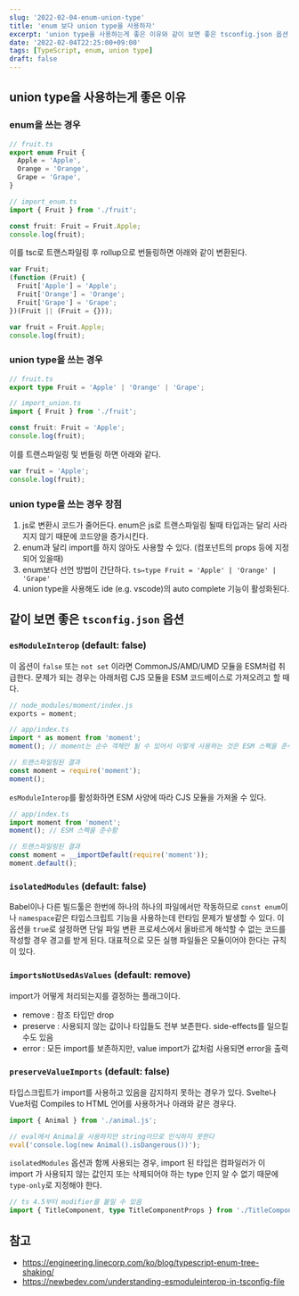 ```yaml
---
slug: '2022-02-04-enum-union-type'
title: 'enum 보다 union type을 사용하자'
excerpt: 'union type을 사용하는게 좋은 이유와 같이 보면 좋은 tsconfig.json 옵션'
date: '2022-02-04T22:25:00+09:00'
tags: [TypeScript, enum, union type]
draft: false
---
```


## union type을 사용하는게 좋은 이유

### enum을 쓰는 경우

```ts
// fruit.ts
export enum Fruit {
  Apple = 'Apple',
  Orange = 'Orange',
  Grape = 'Grape',
}
```

```ts
// import_enum.ts
import { Fruit } from './fruit';

const fruit: Fruit = Fruit.Apple;
console.log(fruit);
```

이를 tsc로 트랜스파일링 후 rollup으로 번들링하면 아래와 같이 변환된다.

```js
var Fruit;
(function (Fruit) {
  Fruit['Apple'] = 'Apple';
  Fruit['Orange'] = 'Orange';
  Fruit['Grape'] = 'Grape';
})(Fruit || (Fruit = {}));

var fruit = Fruit.Apple;
console.log(fruit);
```

### union type을 쓰는 경우

```ts
// fruit.ts
export type Fruit = 'Apple' | 'Orange' | 'Grape';
```

```ts
// import_union.ts
import { Fruit } from './fruit';

const fruit: Fruit = 'Apple';
console.log(fruit);
```

이를 트랜스파일링 및 번들링 하면 아래와 같다.

```js
var fruit = 'Apple';
console.log(fruit);
```

### union type을 쓰는 경우 장점

1. js로 변환시 코드가 줄어든다. enum은 js로 트랜스파일링 될때 타입과는 달리 사라지지 않기 때문에 코드양을 증가시킨다.
2. enum과 달리 import를 하지 않아도 사용할 수 있다. (컴포넌트의 props 등에 지정되어 있을때)
3. enum보다 선언 방법이 간단하다. `ts↦type Fruit = 'Apple' | 'Orange' | 'Grape'`
4. union type을 사용해도 ide (e.g. vscode)의 auto complete 기능이 활성화된다.

## 같이 보면 좋은 `tsconfig.json` 옵션

### `esModuleInterop` (default: false)

이 옵션이 `false` 또는 `not set` 이라면 CommonJS/AMD/UMD 모듈을 ESM처럼 취급한다.
문제가 되는 경우는 아래처럼 CJS 모듈을 ESM 코드베이스로 가져오려고 할 때다.

```js
// node_modules/moment/index.js
exports = moment;
```

```ts
// app/index.ts
import * as moment from 'moment';
moment(); // moment는 순수 객체만 될 수 있어서 이렇게 사용하는 것은 ESM 스펙을 준수하지 않음!

// 트랜스파일링된 결과
const moment = require('moment');
moment();
```

`esModuleInterop`를 활성화하면 ESM 사양에 따라 CJS 모듈을 가져올 수 있다.

```ts
// app/index.ts
import moment from 'moment';
moment(); // ESM 스펙을 준수함

// 트랜스파일링된 결과
const moment = __importDefault(require('moment'));
moment.default();
```

### `isolatedModules` (default: false)

Babel이나 다른 빌드툴은 한번에 하나의 하나의 파일에서만 작동하므로 `const enum`이나 `namespace`같은 타입스크립트 기능을 사용하는데 런타임 문제가 발생할 수 있다. 이 옵션을 `true`로 설정하면 단일 파일 변환 프로세스에서 올바르게 해석할 수 없는 코드를 작성할 경우 경고를 받게 된다.
대표적으로 모든 실행 파일들은 모듈이어야 한다는 규칙이 있다.

### `importsNotUsedAsValues` (default: remove)

import가 어떻게 처리되는지를 결정하는 플래그이다.

- remove : 참조 타입만 drop
- preserve : 사용되지 않는 값이나 타입들도 전부 보존한다. side-effects를 일으킬 수도 있음
- error : 모든 import를 보존하지만, value import가 값처럼 사용되면 error을 출력

### `preserveValueImports` (default: false)

타입스크립트가 import를 사용하고 있음을 감지하지 못하는 경우가 있다. Svelte나 Vue처럼 Compiles to HTML 언어를 사용하거나 아래와 같은 경우다.

```ts
import { Animal } from './animal.js';

// eval에서 Animal을 사용하지만 string이므로 인식하지 못한다
eval('console.log(new Animal().isDangerous())');
```

`isolatedModules` 옵션과 함께 사용되는 경우, import 된 타입은 컴파일러가 이 import 가 사용되지 않는 값인지 또는 삭제되어야 하는 type 인지 알 수 없기 때문에 `type-only`로 지정해야 한다.

```ts
// ts 4.5부터 modifier를 붙일 수 있음
import { TitleComponent, type TitleComponentProps } from './TitleComponent.js';
```

## 참고

- https://engineering.linecorp.com/ko/blog/typescript-enum-tree-shaking/
- https://newbedev.com/understanding-esmoduleinterop-in-tsconfig-file
